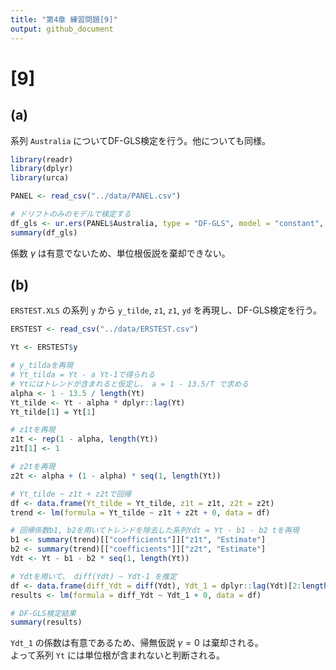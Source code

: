 ```yaml
---
title: "第4章 練習問題[9]"
output: github_document
---
```


# [9]
## (a)

系列 `Australia` についてDF-GLS検定を行う。他についても同様。

```r
library(readr)
library(dplyr)
library(urca)

PANEL <- read_csv("../data/PANEL.csv")

# ドリフトのみのモデルで検定する
df_gls <- ur.ers(PANEL$Australia, type = "DF-GLS", model = "constant", lag.max = 10)
summary(df_gls)
```

係数 $\gamma$ は有意でないため、単位根仮説を棄却できない。  


## (b)

`ERSTEST.XLS` の系列 `y` から `y_tilde`, `z1`, `z1`, `yd` を再現し、DF-GLS検定を行う。

```r
ERSTEST <- read_csv("../data/ERSTEST.csv")

Yt <- ERSTEST$y

# y_tildaを再現
# Yt_tilda = Yt - a Yt-1で得られる
# Ytにはトレンドが含まれると仮定し、 a = 1 - 13.5/T で求める
alpha <- 1 - 13.5 / length(Yt)
Yt_tilde <- Yt - alpha * dplyr::lag(Yt)
Yt_tilde[1] = Yt[1]

# z1tを再現
z1t <- rep(1 - alpha, length(Yt))
z1t[1] <- 1

# z2tを再現
z2t <- alpha + (1 - alpha) * seq(1, length(Yt))

# Yt_tilde ~ z1t + z2tで回帰
df <- data.frame(Yt_tilde = Yt_tilde, z1t = z1t, z2t = z2t)
trend <- lm(formula = Yt_tilde ~ z1t + z2t + 0, data = df)

# 回帰係数b1, b2を用いてトレンドを除去した系列Ydt = Yt - b1 - b2 tを再現
b1 <- summary(trend)[["coefficients"]]["z1t", "Estimate"] 
b2 <- summary(trend)[["coefficients"]]["z2t", "Estimate"] 
Ydt <- Yt - b1 - b2 * seq(1, length(Yt))

# Ydtを用いて、 diff(Ydt) ~ Ydt-1 を推定
df <- data.frame(diff_Ydt = diff(Ydt), Ydt_1 = dplyr::lag(Ydt)[2:length(Ydt)])
results <- lm(formula = diff_Ydt ~ Ydt_1 + 0, data = df)

# DF-GLS検定結果
summary(results)
```

`Ydt_1` の係数は有意であるため、帰無仮説 $\gamma = 0$ は棄却される。  
よって系列 `Yt` には単位根が含まれないと判断される。
